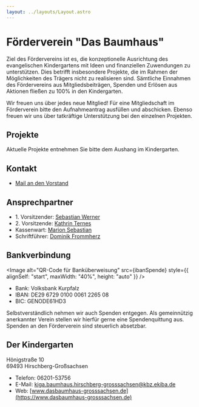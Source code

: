 ```yaml
---
layout: ../layouts/Layout.astro
---
```



# Förderverein "Das Baumhaus"

Ziel des Fördervereins ist es, die konzeptionelle Ausrichtung des evangelischen
Kindergartens mit Ideen und finanziellen Zuwendungen zu unterstützen. Dies
betrifft insbesondere Projekte, die im Rahmen der Möglichkeiten des Trägers
nicht zu realisieren sind. Sämtliche Einnahmen des Fördervereins aus
Mitgliedsbeiträgen, Spenden und Erlösen aus Aktionen fließen zu 100% in den
Kindergarten.

Wir freuen uns über jedes neue Mitglied! Für eine Mitgliedschaft im Förderverein
bitte den Aufnahmeantrag ausfüllen und abschicken. Ebenso freuen wir uns über
tatkräftige Unterstützung bei den einzelnen Projekten.

## Projekte

Aktuelle Projekte entnehmen Sie bitte dem Aushang im Kindergarten.

## Kontakt

- [Mail an den Vorstand](mailto:info@foerderverein-baumhaus.de)

## Ansprechpartner

- 1\. Vorsitzender:
  [Sebastian Werner](mailto:s.werner@foerderverein-baumhaus.de)
- 2\. Vorsitzende: [Kathrin Ternes](mailto:k.ternes@foerderverein-baumhaus.de)
- Kassenwart: [Marion Sebastian](mailto:m.sebastian@foerderverein-baumhaus.de)
- Schriftführer:
  [Dominik Frommherz](mailto:d.frommherz@foerderverein-baumhaus.de)

## Bankverbindung

<Image
  alt="QR-Code für Banküberweisung"
  src={ibanSpende}
  style={{ alignSelf: "start", maxWidth: "40%", height: "auto" }}
/>

- Bank: Volksbank Kurpfalz
- IBAN: DE29 6729 0100 0061 2265 08
- BIC: GENODE61HD3

Selbstverständlich nehmen wir auch Spenden entgegen. Als gemeinnützig
anerkannter Verein stellen wir hierfür gerne eine Spendenquittung aus. Spenden
an den Förderverein sind steuerlich absetzbar.

## Der Kindergarten

Hönigstraße 10<br/> 69493 Hirschberg-Großsachsen

- Telefon: 06201-53756
- E-Mail:
  [kiga.baumhaus.hirschberg-grosssachsen@kbz.ekiba.de](mailto:kiga.baumhaus.hirschberg-grosssachsen@kbz.ekiba.de)
- Web:
  [www.dasbaumhaus-grosssachsen.de](https://www.dasbaumhaus-grosssachsen.de)
